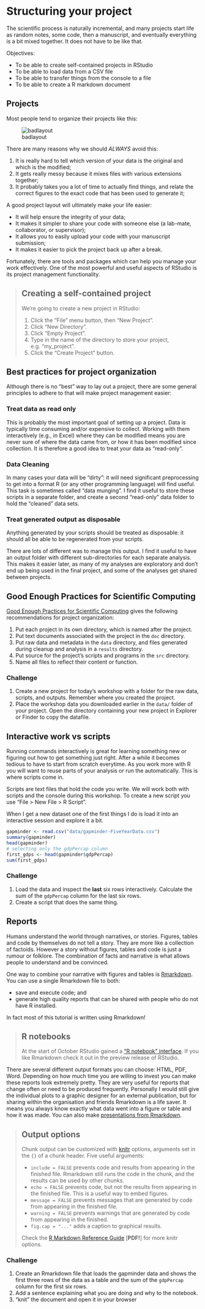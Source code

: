# Structuring your project

The scientific process is naturally incremental, and many projects start
life as random notes, some code, then a manuscript, and eventually everything
is a bit mixed together. It does not have to be like that.

Objectives:

* To be able to create self-contained projects in RStudio
* To be able to load data from a CSV file
* To be able to transfer things from the console to a file
* To be able to create a R markdown document


## Projects

Most people tend to organize their projects like this:

![badlayout](../imgs/bad_layout.png)

There are many reasons why we should *ALWAYS* avoid this:

1. It is really hard to tell which version of your data is
the original and which is the modified;
2. It gets really messy because it mixes files with various
extensions together;
3. It probably takes you a lot of time to actually find
things, and relate the correct figures to the exact code
that has been used to generate it;

A good project layout will ultimately make your life easier:

* It will help ensure the integrity of your data;
* It makes it simpler to share your code with someone else
(a lab-mate, collaborator, or supervisor);
* It allows you to easily upload your code with your manuscript submission;
* It makes it easier to pick the project back up after a break.

Fortunately, there are tools and packages which can help you manage your
work effectively. One of the most powerful and useful aspects of RStudio
is its project management functionality.

> ## Creating a self-contained project
>
> We're going to create a new project in RStudio:
>
> 1. Click the "File" menu button, then "New Project".
> 2. Click "New Directory".
> 3. Click "Empty Project".
> 4. Type in the name of the directory to store your project, e.g. "my_project".
> 5. Click the "Create Project" button.


## Best practices for project organization

Although there is no "best" way to lay out a project, there are some general
principles to adhere to that will make project management easier:

### Treat data as read only

This is probably the most important goal of setting up a project. Data is
typically time consuming and/or expensive to collect. Working with them
interactively (e.g., in Excel) where they can be modified means you are never
sure of where the data came from, or how it has been modified since collection.
It is therefore a good idea to treat your data as "read-only".

### Data Cleaning

In many cases your data will be "dirty": it will need significant preprocessing
to get into a format R (or any other programming language) will find useful. This
task is sometimes called "data munging". I find it useful to store these scripts
in a separate folder, and create a second "read-only" data folder to hold the
"cleaned" data sets.

### Treat generated output as disposable

Anything generated by your scripts should be treated as disposable: it should
all be able to be regenerated from your scripts.

There are lots of different was to manage this output. I find it useful to
have an output folder with different sub-directories for each separate
analysis. This makes it easier later, as many of my analyses are exploratory
and don't end up being used in the final project, and some of the analyses
get shared between projects.


## Good Enough Practices for Scientific Computing

[Good Enough Practices for Scientific Computing](https://github.com/swcarpentry/good-enough-practices-in-scientific-computing/blob/gh-pages/good-enough-practices-for-scientific-computing.pdf) gives the following recommendations for project organization:

1. Put each project in its own directory, which is named after the project.
2. Put text documents associated with the project in the `doc` directory.
3. Put raw data and metadata in the `data` directory, and files generated
   during cleanup and analysis in a `results` directory.
4. Put source for the project's scripts and programs in the `src` directory.
5. Name all files to reflect their content or function.

### Challenge

1. Create a new project for today's workshop with a folder for the raw data,
   scripts, and outputs. Remember where you created the project.
2. Place the workshop data you downloaded earlier in the `data/` folder of
   your project. Open the directory containing your new project in Explorer or
   Finder to copy the datafile.


## Interactive work vs scripts

Running commands interactively is great for learning something new or figuring
out how to get something just right. After a while it becomes tedious to have
to start from scratch everytime. As you work more with R you will want to reuse
parts of your analysis or run the automatically. This is where scripts come in.

Scripts are text files that hold the code you write. We will work both with
scripts and the console during this workshop. To create a new script you use
"File > New File > R Script".

When I get a new dataset one of the first things I do is load it into an
interactive session and explore it a bit.

```r
gapminder <- read.csv("data/gapminder-FiveYearData.csv")
summary(gapminder)
head(gapminder)
# selecting only the gdpPercap column
first_gdps <- head(gapminder$gdpPercap)
sum(first_gdps)
```

### Challenge

1. Load the data and inspect the **last** six rows interactively. Calculate the
   sum of the `gdpPercap` column for the last six rows.
1. Create a script that does the same thing.


## Reports

Humans understand the world through narratives, or stories. Figures, tables
and code by themselves do not tell a story. They are more like a collection of
factoids. However a story without figures, tables and code is just a rumour or
folklore. The combination of facts and narrative is what allows people to
understand and be convinced.

One way to combine your narrative with figures and tables is
[Rmarkdown](http://rmarkdown.rstudio.com/lesson-1.html). You can use a single
Rmarkdown file to both:

* save and execute code; and
* generate high quality reports that can be shared with people who do not have
  R installed.

In fact most of this tutorial is written using Rmarkdown!

> ## R notebooks
>
> At the start of October RStudio gained a ["R notebook"
> interface](https://www.r-bloggers.com/r-notebooks/). If you like Rmarkdown
> check it out in the preview release of RStudio.

There are several different output formats you can choose: HTML, PDF, Word.
Depending on how much time you are willing to invest you can make these
reports look extremely pretty. They are very useful for reports that change
often or need to be produced frequently. Personally I would still give the
individual plots to a graphic designer for an external publication, but for
sharing within the organisation and friends Rmarkdown is a life saver. It
means you always know exactly what data went into a figure or table and how
it was made. You can also make [presentations from Rmarkdown](https://support.rstudio.com/hc/en-us/articles/200486468-Authoring-R-Presentations).

> ## Output options
>
> Chunk output can be customized with [knitr](http://yihui.name/knitr/options/)
> options, arguments set in the `{}` of a chunk header. Five useful arguments:
>
> * `include = FALSE` prevents code and results from appearing in the
>   finished file. Rmarkdown still runs the code in the chunk, and the
>   results can be used by other chunks.
> * `echo = FALSE` prevents code, but not the results from appearing in
>   the finished file. This is a useful way to embed figures.
> * `message = FALSE` prevents messages that are generated by code from
>   appearing in the finished file.
> * `warning = FALSE` prevents warnings that are generated by code from
>   appearing in the finished.
> * `fig.cap = "..."` adds a caption to graphical results.
>
> Check the [R Markdown Reference
> Guide](https://www.rstudio.com/wp-content/uploads/2015/03/rmarkdown-reference.pdf) [**PDF!**] for more knitr
> options.

### Challenge

1. Create an Rmarkdown file that loads the gapminder data and shows the
   first three rows of the data as a table and the sum of the `gdpPercap`
   column for the first six rows.
2. Add a sentence explaining what you are doing and why to the notebook.
3. "knit" the document and open it in your browser
